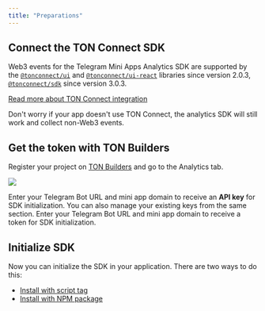 ```yaml
---
title: "Preparations"
---
```


## Connect the TON Connect SDK

Web3 events for the Telegram Mini Apps Analytics SDK are supported by the [`@tonconnect/ui`](https://www.npmjs.com/package/@tonconnect/ui) and [`@tonconnect/ui-react`](https://www.npmjs.com/package/@tonconnect/ui-react) libraries since version 2.0.3, [`@tonconnect/sdk`](https://www.npmjs.com/package/@tonconnect/sdk) since version 3.0.3.

[Read more about TON Connect integration](https://github.com/ton-connect)

Don't worry if your app doesn't use TON Connect, the analytics SDK will still work and collect non-Web3 events.

## Get the token with TON Builders

Register your project on [TON Builders](https://builders.ton.org) and go to the Analytics tab.

![](/resources/images/tma-analytics/analytics-preparations-1.png)

Enter your Telegram Bot URL and mini app domain to receive an **API key** for SDK initialization. You can also manage your existing keys from the same section. Enter your Telegram Bot URL and mini app domain to receive a token for SDK initialization.

## Initialize SDK

Now you can initialize the SDK in your application. There are two ways to do this:

- [Install with script tag](/ecosystem/tma/analytics/install-via-script)
- [Install with NPM package](/ecosystem/tma/analytics/install-via-npm)
